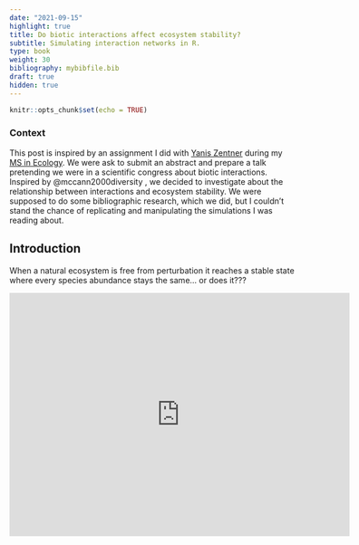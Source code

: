 ```yaml
---
date: "2021-09-15"
highlight: true
title: Do biotic interactions affect ecosystem stability? 
subtitle: Simulating interaction networks in R. 
type: book
weight: 30
bibliography: mybibfile.bib
draft: true
hidden: true
---
```


```r
knitr::opts_chunk$set(echo = TRUE)
```


### Context <i class="fa fa-map-marked-alt"></i>
This post is inspired by an assignment I did with [Yanis Zentner](https://www.linkedin.com/in/yaniszentnermurlans/?originalSubdomain=es) during my  [MS in Ecology](https://www.ub.edu/web/ub/en/estudis/oferta_formativa/master_universitari/fitxa/E/M2203/index.html).  We were ask to submit an abstract and prepare a talk pretending we were in a scientific congress about biotic interactions. Inspired by @mccann2000diversity , we decided to investigate about the relationship between interactions and ecosystem stability. We were supposed to do some bibliographic research, which we did, but I couldn't stand the chance of replicating and manipulating the simulations I was reading about.


## Introduction

When a natural ecosystem is free from perturbation it reaches a stable state where every species abundance stays the same... or does it???

<center>
<iframe width="600" height="430" src="https://www.youtube.com/embed/G4qt5cSSf9Q" frameborder="0" allow="accelerometer; autoplay=1; clipboard-write; encrypted-media; gyroscope; picture-in-picture" allowfullscreen></iframe>
</center>

